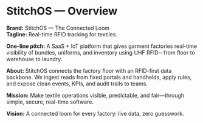 # StitchOS — Overview

**Brand:** StitchOS — The Connected Loom  
**Tagline:** Real-time RFID tracking for textiles.

**One-line pitch:** A SaaS + IoT platform that gives garment factories real-time visibility of bundles, uniforms, and inventory using UHF RFID—from floor to warehouse to laundry.

**About:** StitchOS connects the factory floor with an RFID-first data backbone. We ingest reads from fixed portals and handhelds, apply rules, and expose clean events, KPIs, and audit trails to teams.

**Mission:** Make textile operations visible, predictable, and fair—through simple, secure, real-time software.

**Vision:** A connected loom for every factory: live data, zero guesswork.
